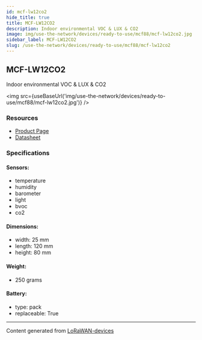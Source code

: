 ```yaml
---
id: mcf-lw12co2
hide_title: true
title: MCF-LW12CO2
description: Indoor environmental VOC & LUX & CO2
image: img/use-the-network/devices/ready-to-use/mcf88/mcf-lw12co2.jpg
sidebar_label: MCF-LW12CO2
slug: /use-the-network/devices/ready-to-use/mcf88/mcf-lw12co2
---
```



## MCF-LW12CO2

Indoor environmental VOC & LUX & CO2

<img src={useBaseUrl('img/use-the-network/devices/ready-to-use/mcf88/mcf-lw12co2.jpg')} />

### Resources

- [Product Page](https://www.mcf88.it/prodotto/mcf-lw12co2/)
- [Datasheet](https://www.mcf88.it/wp-content/uploads/2020/07/MCF-LW12CO2.pdf)

### Specifications

#### Sensors:

- temperature
- humidity
- barometer
- light
- bvoc
- co2

#### Dimensions:

- width: 25 mm
- length: 120 mm
- height: 80 mm

#### Weight:

- 250 grams

#### Battery:

- type: pack
- replaceable: True

---

Content generated from [LoRaWAN-devices](https://github.com/TheThingsNetwork/lorawan-devices)
